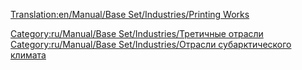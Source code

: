 [[Translation:en/Manual/Base Set/Industries/Printing Works]]

{{ru/Manual/Base Set/Industries/Промышленность| имя=Типография
| Изображение=en/Manual/Base Set/Industries/Printworks.png
| Климат=[[ru/Manual/Климат#subtropicheskii|Субарктический]]
| Принимает=[[ru/Manual/Base Set/Cargos/Бумага|бумага]]
| Производит=[[ru/Manual/Base Set/Cargos/Товары|товары]]
| Примечания=отсутствует в других [[ru/Manual/Климат|климатах]]
}}
[[Category:ru/Manual/Base Set/Industries/Третичные отрасли]]
[[Category:ru/Manual/Base Set/Industries/Отрасли субарктического климата]]